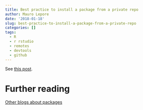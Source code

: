 ```yaml
---
title: Best practice to install a package from a private repo
author: Mauro Lepore
date: '2018-01-18'
slug: best-practice-to-install-a-package-from-a-private-repo
categories: []
tags:
  - R
  - r rstudio
  - remotes
  - devtools
  - github
---
```


See [this post](https://maurolepore.netlify.com/2017/12/06/2017-12-06-best-prectice-for-installing-packages-from-private-repos/).

# Further reading

[Other blogs about packages](https://fgeo.netlify.com/tags/packages/)
